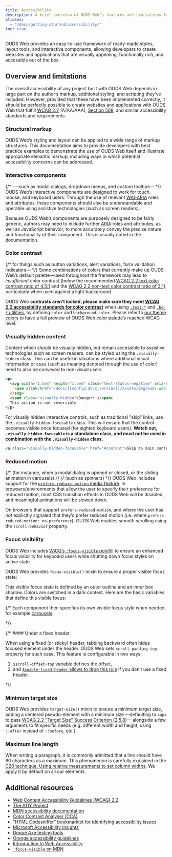 ```yaml
---
title: Accessibility
description: A brief overview of OUDS Web’s features and limitations for the creation of accessible content.
aliases:
  - "/docs/getting-started/accessibility/"
toc: true
---
```


OUDS Web provides an easy-to-use framework of ready-made styles, layout tools, and interactive components, allowing developers to create websites and applications that are visually appealing, functionally rich, and accessible out of the box.

## Overview and limitations

The overall accessibility of any project built with OUDS Web depends in large part on the author’s markup, additional styling, and scripting they’ve included. However, provided that these have been implemented correctly, it should be perfectly possible to create websites and applications with OUDS Web that fulfill [<abbr title="Web Content Accessibility Guidelines">WCAG</abbr> 2.2](https://www.w3.org/TR/WCAG/) (A/AA/AAA), [Section 508](https://www.section508.gov/), and similar accessibility standards and requirements.

### Structural markup

OUDS Web’s styling and layout can be applied to a wide range of markup structures. This documentation aims to provide developers with best practice examples to demonstrate the use of OUDS Web itself and illustrate appropriate semantic markup, including ways in which potential accessibility concerns can be addressed.

### Interactive components

{/* -—such as modal dialogs, dropdown menus, and custom tooltips— */}
OUDS Web’s interactive components are designed to work for touch, mouse, and keyboard users. Through the use of relevant [<abbr title="Web Accessibility Initiative">WAI</abbr>-<abbr title="Accessible Rich Internet Applications">ARIA</abbr>](https://www.w3.org/WAI/standards-guidelines/aria/) roles and attributes, these components should also be understandable and operable using assistive technologies (such as screen readers).

Because OUDS Web’s components are purposely designed to be fairly generic, authors may need to include further <abbr title="Accessible Rich Internet Applications">ARIA</abbr> roles and attributes, as well as JavaScript behavior, to more accurately convey the precise nature and functionality of their component. This is usually noted in the documentation.

### Color contrast

 {/* for things such as button variations, alert variations, form validation indicators— */}
Some combinations of colors that currently make up OUDS Web’s default palette—used throughout the framework may lead to *insufficient* color contrast (below the recommended [WCAG 2.2 text color contrast ratio of 4.5:1](https://www.w3.org/TR/WCAG/#contrast-minimum) and the [WCAG 2.2 non-text color contrast ratio of 3:1](https://www.w3.org/TR/WCAG21/#non-text-contrast)), particularly when used against a light background.

OUDS Web **contrasts aren’t locked, please make sure they meet [WCAG 2.2 accessibility standards for color contrast](https://www.w3.org/TR/WCAG/#contrast-minimum)** when using [`.text-*`]([[docsref:/utilities/color]]) and [`.bg-*` utilities]([[docsref:/utilities/background]]), by defining `color` and `background-color`. Please refer to [our theme colors]([[docsref:/foundation/color-palette]]) to have a full preview of OUDS Web color palette’s reached WCAG level.

### Visually hidden content

Content which should be visually hidden, but remain accessible to assistive technologies such as screen readers, can be styled using the `.visually-hidden` class. This can be useful in situations where additional visual information or cues (such as meaning denoted through the use of color) need to also be conveyed to non-visual users.

```html
<p>
  <svg width="1.5em" height="1.5em" class="text-status-negative" aria-hidden="true">
    <use xlink:href="/docs/[[config:docs_version]]/assets/img/ouds-web-sprite.svg#error-severe"/>
  </svg>
  <span class="visually-hidden">Danger: </span>
  This action is not reversible
</p>
```

For visually hidden interactive controls, such as traditional "skip" links, use the `.visually-hidden-focusable` class. This will ensure that the control becomes visible once focused (for sighted keyboard users). **Watch out, `.visually-hidden-focusable` is a standalone class, and must not be used in combination with the `.visually-hidden` class.**

```html
<a class="visually-hidden-focusable" href="#content">Skip to main content</a>
```

### Reduced motion

 {/* (for instance, when a modal dialog is opened or closed, or the sliding animation in carousels) */}
 {/* (such as spinners)  */}
OUDS Web includes support for the [`prefers-reduced-motion` media feature](https://www.w3.org/TR/mediaqueries-5/#prefers-reduced-motion). In browsers/environments that allow the user to specify their preference for reduced motion, most CSS transition effects in OUDS Web will be disabled, and meaningful animations will be slowed down.

On browsers that support `prefers-reduced-motion`, and where the user has *not* explicitly signaled that they’d prefer reduced motion (i.e. where `prefers-reduced-motion: no-preference`), OUDS Web enables smooth scrolling using the `scroll-behavior` property.

### Focus visibility

OUDS Web includes [WICG’s `:focus-visible` polyfill](https://github.com/WICG/focus-visible) to ensure an enhanced focus visibility for keyboard users while shutting down focus styles on active state.

<ScssDocs name="focus-visibility" file="scss/_reboot.scss" />

OUDS Web provides `focus-visible()` mixin to ensure a proper visible focus state:

<ScssDocs name="focus-visible" file="scss/mixins/_focus.scss" />

This visible focus state is defined by an outer outline and an inner box shadow. Colors are switched in a dark context. Here are the basic variables that define this visible focus:

<ScssDocs name="focus-visible-variables" file="scss/_variables.scss" />

{/* Each component then specifies its own visible focus style when needed, for example [carousels]([[docsref:/components/carousel#with-indicators]]).

<ScssDocs name="focus-visible-carousel" file="scss/_carousel.scss" /> */}

{/* #### Under a fixed header

When using a fixed (or sticky) header, tabbing backward often hides focused element under the header. OUDS Web sets `scroll-padding-top` property for such case. This feature is configurable in two ways:

1. `$scroll-offset-top` variable defines the offset,
2. and [`$enable-fixed-header` allows to drop this rule]([[docsref:/foundation/options]]) if you don’t use a fixed header.

<ScssDocs name="scroll-offset" file="scss/_reboot.scss" /> */}

### Minimum target size

OUDS Web provides `target-size()` mixin to ensure a minimum target size, adding a centered pseudo-element with a minimum size —defaulting to `44px` to pass [WCAG 2.2 "Target Size" Success Criterion (2.5.8)](https://www.w3.org/WAI/WCAG22/Understanding/target-size-minimum.html)— alongside a few arguments to fit specific needs (e.g. different width and height, using `::after` instead of `::before`, etc.).

<ScssDocs name="target-size" file="scss/mixins/_target-size.scss" />

### Maximum line length

When writing a paragraph, it is commonly admitted that a line should have 80 characters as a maximum. This phenomenon is carefully explained in the [C20 technique: Using relative measurements to set column widths](https://www.w3.org/WAI/WCAG22/Techniques/css/C20). We apply it by default on all our elements.

## Additional resources

- [Web Content Accessibility Guidelines (WCAG) 2.2](https://www.w3.org/TR/WCAG/)
- [The A11Y Project](https://www.a11yproject.com/)
- [MDN accessibility documentation](https://developer.mozilla.org/en-US/docs/Web/Accessibility)
- [Color Contrast Analyser (CCA)](https://www.tpgi.com/color-contrast-checker/)
- ["HTML Codesniffer" bookmarklet for identifying accessibility issues](https://github.com/squizlabs/HTML_CodeSniffer)
- [Microsoft Accessibility Insights](https://accessibilityinsights.io/)
- [Deque Axe testing tools](https://www.deque.com/axe/)
- [Orange accessibility guidelines](http://a11y-guidelines.orange.com/en/)
- [Introduction to Web Accessibility](https://www.w3.org/WAI/fundamentals/accessibility-intro/)
- [`:focus-visible` on MDN](https://developer.mozilla.org/en-US/docs/Web/CSS/:focus-visible)

